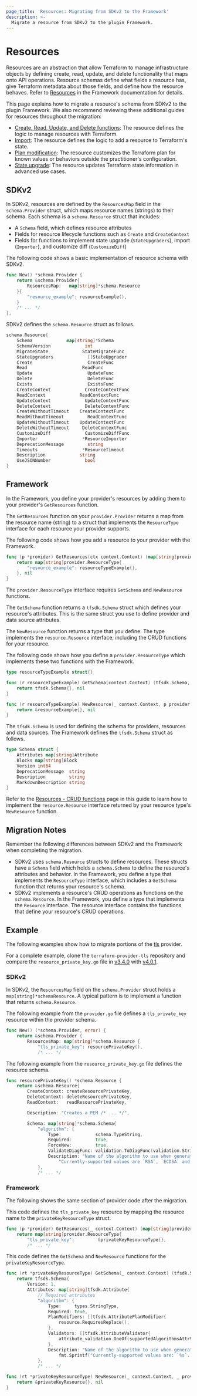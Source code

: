 ```yaml
---
page_title: 'Resources: Migrating from SDKv2 to the Framework'
description: >-
  Migrate a resource from SDKv2 to the plugin Framework.
---
```


# Resources

Resources are an abstraction that allow Terraform to manage infrastructure objects by defining create, read, update,
and delete functionality that maps onto API operations. Resource schemas define what fields a resource has, give
Terraform metadata about those fields, and define how the resource behaves. Refer to
[Resources](/plugin/framework/resources) in the Framework documentation for details.

This page explains how to migrate a resource's schema from SDKv2 to the plugin Framework. We also recommend reviewing these additional guides for resources throughout the migration:
- [Create, Read, Update, and Delete functions](/plugin/framework/migrating/resources/crud): The resource defines the logic to manage resources with Terraform.
- [Import](/plugin/framework/migrating/resources/import): The resource defines the logic to add a resource to Terraform's state.
- [Plan modification](/plugin/framework/migrating/resources/plan-modification): The resource customizes the Terraform plan for known values or behaviors outside the practitioner's configuration.
- [State upgrade](/plugin/framework/migrating/resources/state-upgrade): The resource updates Terraform state information in advanced use cases.

## SDKv2
In SDKv2, resources are defined by the `ResourcesMap` field in the `schema.Provider` struct, which maps resource names
(strings) to their schema. Each schema is a `schema.Resource` struct that includes:

- A `Schema` field, which defines resource attributes
- Fields for resource lifecycle functions such as `Create` and `CreateContext`
- Fields for functions to implement state upgrade (`StateUpgraders`), import (`Importer`), and customize diff
(`CustomizeDiff`)

The following code shows a basic implementation of resource schema with SDKv2.

```go
func New() *schema.Provider {
    return &schema.Provider{
        ResourcesMap:   map[string]*schema.Resource
    }{
        "resource_example": resourceExample(),
    }
    /* ... */
},
```

SDKv2 defines the `schema.Resource` struct as follows.

```go
schema.Resource{
    Schema             map[string]*Schema
    SchemaVersion             int
    MigrateState             StateMigrateFunc
    StateUpgraders             []StateUpgrader
    Create                     CreateFunc
    Read                     ReadFunc
    Update                     UpdateFunc
    Delete                     DeleteFunc
    Exists                     ExistsFunc
    CreateContext             CreateContextFunc
    ReadContext             ReadContextFunc
    UpdateContext             UpdateContextFunc
    DeleteContext             DeleteContextFunc
    CreateWithoutTimeout    CreateContextFunc
    ReadWithoutTimeout         ReadContextFunc
    UpdateWithoutTimeout    UpdateContextFunc
    DeleteWithoutTimeout     DeleteContextFunc
    CustomizeDiff             CustomizeDiffFunc
    Importer                 *ResourceImporter
    DeprecationMessage         string
    Timeouts                 *ResourceTimeout
    Description             string
    UseJSONNumber             bool
}
```

## Framework

In the Framework, you define your provider's resources by adding them to your provider's `GetResources` function.

The `GetResources` function on your `provider.Provider` returns a map from the resource name (string) to a struct that
implements the `ResourceType` interface for each resource your provider supports.

The following code shows how you add a resource to your provider with the Framework.

```go
func (p *provider) GetResources(ctx context.Context) (map[string]provider.ResourceType, diag.Diagnostics) {
    return map[string]provider.ResourceType{
        "resource_example": resourceTypeExample{},
    }, nil
}
```

The `provider.ResourceType` interface requires `GetSchema` and `NewResource` functions.

The `GetSchema` function returns a `tfsdk.Schema` struct which defines your resource's attributes. This is the same
struct you use to define provider and data source attributes.

The `NewResource` function returns a type that you define. The type implements the `resource.Resource` interface,
including the CRUD functions for your resource.

The following code shows how you define a `provider.ResourceType` which implements these two functions with the
Framework.

```go
type resourceTypeExample struct{}

func (r resourceTypeExample) GetSchema(context.Context) (tfsdk.Schema, diag.Diagnostics) {
    return tfsdk.Schema{}, nil
}

func (r resourceTypeExample) NewResource(_ context.Context, p provider.Provider) (resource.Resource, diag.Diagnostics) {
    return &resourceExample{}, nil
}
```

The `tfsdk.Schema` is used for defining the schema for providers, resources and data sources. The Framework defines the
`tfsdk.Schema` struct as follows.

```go
type Schema struct {
    Attributes map[string]Attribute
    Blocks map[string]Block
    Version int64
    DeprecationMessage  string
    Description         string
    MarkdownDescription string
}
```

Refer to the [Resources - CRUD functions](/plugin/framework/migrating/resources/crud) page in this guide to learn how to
implement the `resource.Resource` interface returned by your resource type's `NewResource` function.

## Migration Notes

Remember the following differences between SDKv2 and the Framework when completing the migration.

- SDKv2 uses `schema.Resource` structs to define resources. These structs have a `Schema` field which holds a
`schema.Schema` to define the resource's attributes and behavior. In the Framework, you define a type that implements
the `ResourceType` interface, which includes a `GetSchema` function that returns your resource's schema.
- SDKv2 implements a resource's CRUD operations as functions on the `schema.Resource`. In the Framework, you define a
type that implements the `Resource` interface. The resource interface contains the functions that define your resource's
CRUD operations.

## Example

The following examples show how to migrate portions of the
[tls](https://github.com/hashicorp/terraform-provider-tls) provider.

For a complete example,
clone the `terraform-provider-tls` repository and compare the `resource_private_key.go` file in
[v3.4.0](https://github.com/hashicorp/terraform-provider-tls/blob/v3.4.0/internal/provider/resource_private_key.go) with
[v4.0.1](https://github.com/hashicorp/terraform-provider-tls/blob/v4.0.1/internal/provider/resource_private_key.go).

### SDKv2

In SDKv2, the `ResourcesMap` field on the `schema.Provider` struct holds a `map[string]*schemaResource`. A typical
pattern is to implement a function that returns `schema.Resource`.

The following example from the `provider.go` file defines a `tls_private_key` resource within the provider schema.

```go
func New() (*schema.Provider, error) {
    return &schema.Provider {
        ResourcesMap: map[string]*schema.Resource {
            "tls_private_key": resourcePrivateKey(),
            /* ... */
```

The following example from the `resource_private_key.go` file defines the resource schema.

```go
func resourcePrivateKey() *schema.Resource {
    return &schema.Resource{
        CreateContext: createResourcePrivateKey,
        DeleteContext: deleteResourcePrivateKey,
        ReadContext:   readResourcePrivateKey,

        Description: "Creates a PEM /* ... */",

        Schema: map[string]*schema.Schema{
            "algorithm": {
                Type:             schema.TypeString,
                Required:         true,
                ForceNew:         true,
                ValidateDiagFunc: validation.ToDiagFunc(validation.StringInSlice(SupportedAlgorithmsStr(), false)),
                Description: "Name of the algorithm to use when generating the private key. " +
                    "Currently-supported values are `RSA`, `ECDSA` and `ED25519`.",
            },
            /* ... */
```

### Framework

The following shows the same section of provider code after the migration.

This code defines the `tls_private_key` resource by mapping the resource name to the `privateKeyResourceType` struct.

```go
func (p *provider) GetResources(_ context.Context) (map[string]provider.ResourceType, diag.Diagnostics) {
    return map[string]provider.ResourceType{
        "tls_private_key":         &privateKeyResourceType{},
        /* ... */
```

This code defines the `GetSchema` and `NewResource` functions for the `privateKeyResourceType`.

```go
func (rt *privateKeyResourceType) GetSchema(_ context.Context) (tfsdk.Schema, diag.Diagnostics) {
    return tfsdk.Schema{
        Version: 1,
        Attributes: map[string]tfsdk.Attribute{
            // Required attributes
            "algorithm": {
                Type:     types.StringType,
                Required: true,
                PlanModifiers: []tfsdk.AttributePlanModifier{
                    resource.RequiresReplace(),
                },
                Validators: []tfsdk.AttributeValidator{
                    attribute_validation.OneOf(supportedAlgorithmsAttrValue()...),
                },
                Description: "Name of the algorithm to use when generating the private key. " +
                    fmt.Sprintf("Currently-supported values are: `%s`. ", strings.Join(supportedAlgorithmsStr(), "`, `")),
            },
            /* ... */

func (rt *privateKeyResourceType) NewResource(_ context.Context, _ provider.Provider) (resource.Resource, diag.Diagnostics) {
    return &privateKeyResource{}, nil
}
```

